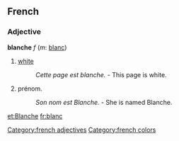 ==French==
===Adjective===
'''blanche''' ''f'' (''m'': [[blanc]])

# [[white]]
#: ''Cette page est blanche.'' - This page is white.
# prénom.
#: ''Son nom est Blanche.'' - She is named Blanche.

[[Category:french adjectives]]
[[Category:french colors]]

[[et:Blanche]]
[[fr:blanc]]